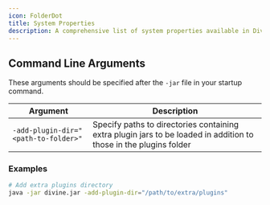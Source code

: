 ```yaml
---
icon: FolderDot
title: System Properties
description: A comprehensive list of system properties available in DivineMC, including their descriptions and default values.
---
```


## Command Line Arguments

These arguments should be specified after the `-jar` file in your startup command.

| Argument | Description |
|----------|-------------|
| `-add-plugin-dir="<path-to-folder>"` | Specify paths to directories containing extra plugin jars to be loaded in addition to those in the plugins folder |

### Examples

```bash
# Add extra plugins directory
java -jar divine.jar -add-plugin-dir="/path/to/extra/plugins"
```

